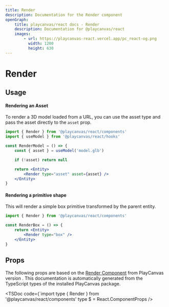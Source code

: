 ```yaml
---
title: Render
description: Documentation for the Render component
openGraph:
    title: playcanvas/react docs - Render
    description: Documentation for @playcanvas/react
    images:
        - url: https://playcanvas-react.vercel.app/pc_react-og.png
          width: 1200
          height: 630
---
```


# Render

## Usage

#### Rendering an Asset

To render a 3D model loaded from a URL, you can use the asset type and pass the asset directly to the `asset` prop.

```jsx copy filename="render-asset.jsx"
import { Render } from '@playcanvas/react/components'
import { useModel } from '@playcanvas/react/hooks'

const RenderModel = () => {
    const { asset } = useModel('model.glb')

    if (!asset) return null

    return <Entity>
        <Render type="asset" asset={asset} />
    </Entity>
}
```

#### Rendering a primitive shape
This will render a simple box primitive transformed by the parent entity.

```jsx copy filename="render-box.jsx"
import { Render } from '@playcanvas/react/components'

const RenderBox = () => {
    return <Entity>
        <Render type="box" />
    </Entity>
}
```

## Props

The following props are based on the [Render Component](https://api.playcanvas.com/engine/classes/RenderComponent.html) from PlayCanvas version **<PcVersion />**. This documentation is automatically generated from the TypeScript types of the installed PlayCanvas package.

<TSDoc
  code={`import type { Render } from '@playcanvas/react/components'
type $ = React.ComponentProps<typeof Render>
/>